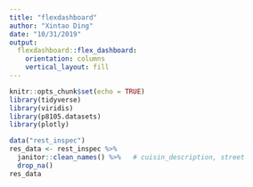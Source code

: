 ```yaml
---
title: "flexdashboard"
author: "Xintao Ding"
date: "10/31/2019"
output: 
  flexdashboard::flex_dashboard:
    orientation: columns
    vertical_layout: fill
---
```


```r
knitr::opts_chunk$set(echo = TRUE)
library(tidyverse)
library(viridis)
library(p8105.datasets)
library(plotly)
```

```r
data("rest_inspec")
res_data <- rest_inspec %>% 
  janitor::clean_names() %>%   # cuisin_description, street
  drop_na() 
res_data 

```

